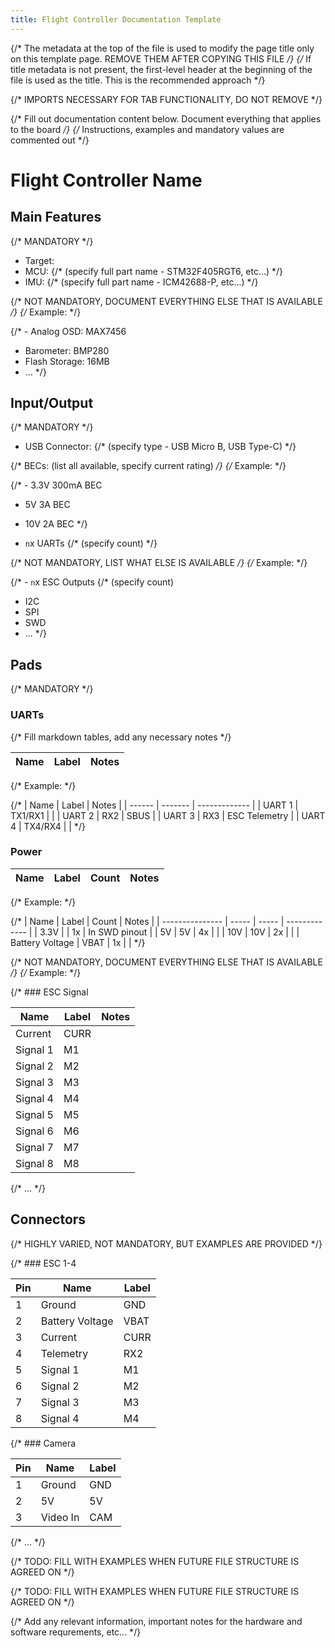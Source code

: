 ```yaml
---
title: Flight Controller Documentation Template
---
```


{/* The metadata at the top of the file is used to modify the page title only on this template page. REMOVE THEM AFTER COPYING THIS FILE */}
{/* If title metadata is not present, the first-level header at the beginning of the file is used as the title. This is the recommended approach */}


{/* IMPORTS NECESSARY FOR TAB FUNCTIONALITY, DO NOT REMOVE */}

{/* Fill out documentation content below. Document everything that applies to the board */}
{/* Instructions, examples and mandatory values are commented out */}

# Flight Controller Name

<Tabs>

<TabItem value="specifications" label="Specifications" default>

## Main Features

{/* MANDATORY */}

- Target:
- MCU: {/* (specify full part name - STM32F405RGT6, etc...) */}
- IMU: {/* (specify full part name - ICM42688-P, etc...) */}

{/* NOT MANDATORY, DOCUMENT EVERYTHING ELSE THAT IS AVAILABLE */}
{/* Example: */}

{/* - Analog OSD: MAX7456
- Barometer: BMP280
- Flash Storage: 16MB
- ... */}

## Input/Output

{/* MANDATORY */}

- USB Connector: {/* (specify type - USB Micro B, USB Type-C) */}

{/* BECs: (list all available, specify current rating) */}
{/* Example: */}

{/* - 3.3V 300mA BEC
- 5V 3A BEC
- 10V 2A BEC */}


- `n`x UARTs {/* (specify count) */}

{/* NOT MANDATORY, LIST WHAT ELSE IS AVAILABLE */}
{/* Example: */}

{/* - `n`x ESC Outputs {/\* (specify count)
- I2C
- SPI
- SWD
- ... */}


## Pads

{/* MANDATORY */}

### UARTs

{/* Fill markdown tables, add any necessary notes */}

| Name | Label | Notes |
| ---- | ----- | ----- |

{/* Example: */}

{/* | Name   | Label   | Notes         |
| ------ | ------- | ------------- |
| UART 1 | TX1/RX1 |               |
| UART 2 | RX2     | SBUS          |
| UART 3 | RX3     | ESC Telemetry |
| UART 4 | TX4/RX4 |               | */}


### Power

| Name | Label | Count | Notes |
| ---- | ----- | ----- | ----- |

{/* Example: */}

{/* | Name            | Label | Count | Notes         |
| --------------- | ----- | ----- | ------------- |
| 3.3V            |       | 1x    | In SWD pinout |
| 5V              | 5V    | 4x    |               |
| 10V             | 10V   | 2x    |               |
| Battery Voltage | VBAT  | 1x    |               | */}


{/* NOT MANDATORY, DOCUMENT EVERYTHING ELSE THAT IS AVAILABLE */}
{/* Example: */}

{/* ### ESC Signal

| Name     | Label | Notes |
| -------- | ----- | ----- |
| Current  | CURR  |       |
| Signal 1 | M1    |       |
| Signal 2 | M2    |       |
| Signal 3 | M3    |       |
| Signal 4 | M4    |       |
| Signal 5 | M5    |       |
| Signal 6 | M6    |       |
| Signal 7 | M7    |       |
| Signal 8 | M8    |       | */}


{/* ... */}

## Connectors

{/* HIGHLY VARIED, NOT MANDATORY, BUT EXAMPLES ARE PROVIDED */}


{/* ### ESC 1-4

| Pin | Name            | Label |
| --- | --------------- | ----- |
| 1   | Ground          | GND   |
| 2   | Battery Voltage | VBAT  |
| 3   | Current         | CURR  |
| 4   | Telemetry       | RX2   |
| 5   | Signal 1        | M1    |
| 6   | Signal 2        | M2    |
| 7   | Signal 3        | M3    |
| 8   | Signal 4        | M4    | */}



{/* ### Camera

| Pin | Name     | Label |
| --- | -------- | ----- |
| 1   | Ground   | GND   |
| 2   | 5V       | 5V    |
| 3   | Video In | CAM   | */}


{/* ... */}

</TabItem>

<TabItem value="wiring" label="Wiring Diagrams">

{/* TODO: FILL WITH EXAMPLES WHEN FUTURE FILE STRUCTURE IS AGREED ON */}

</TabItem>

<TabItem value="photos" label="Photos">

{/* TODO: FILL WITH EXAMPLES WHEN FUTURE FILE STRUCTURE IS AGREED ON */}

</TabItem>

<TabItem value="notes" label="Notes">

{/* Add any relevant information, important notes for the hardware and software requrements, etc... */}

</TabItem>
	
</Tabs>
